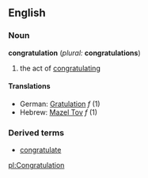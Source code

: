==English==
===Noun===
'''congratulation''' (''plural:'' '''congratulations''')
#the act of [[congratulate|congratulating]]
====Translations====
*German: [[Gratulation]] ''f'' (1)
*Hebrew: [[Mazel Tov]] ''f'' (1)

===Derived terms===
*[[congratulate]]


[[pl:Congratulation]]